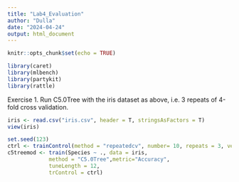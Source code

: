 ```yaml
---
title: "Lab4_Evaluation"
author: "Dulla"
date: "2024-04-24"
output: html_document
---
```


```r
knitr::opts_chunk$set(echo = TRUE)
```

```r
library(caret)
library(mlbench)
library(partykit)
library(rattle)
```

Exercise 1. Run C5.0Tree with the iris dataset as above, i.e. 3 repeats of 4-fold cross
validation.

```r
iris <- read.csv("iris.csv", header = T, stringsAsFactors = T)
view(iris)
```



```r
set.seed(123)
ctrl <- trainControl(method = "repeatedcv", number= 10, repeats = 3, verboseIter = TRUE)
c5treemod <- train(Species ~ ., data = iris,
             method = "C5.0Tree",metric="Accuracy",
             tuneLength = 12,
             trControl = ctrl)
```

